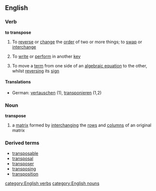==English==
===Verb===
'''to transpose'''
#To [[reverse]] or [[change]] the [[order]] of two or more things; to [[swap]] or [[interchange]]
#{{music}} To [[write]] or [[perform]] in another [[key]]
#{{mathematics}} To move a [[term]] from one side of an [[algebraic equation]] to the other, whilst [[reversing]] its [[sign]]
====Translations====
*German: [[vertauschen]] (1), [[transponieren]] (1,2)
===Noun===
'''transpose'''
{{wikipedia}}
#{{mathematics}} a [[matrix]] formed by [[interchanging]] the [[row]]s and [[column]]s of an original matrix
===Derived terms===
*[[transposable]]
*[[transposal]]
*[[transposer]]
*[[transposing]]
*[[transposition]]
[[category:English verbs]]
[[category:English nouns]]
